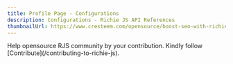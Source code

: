 ```yaml
---
title: Profile Page - Configurations
description: Configurations - Richie JS API References
thumbnailUrl: https://www.cresteem.com/opensource/boost-seo-with-richie-js/thumbnail.webp
---
```



<Callout type="error" emoji="🚨">
  Help opensource RJS community by your contribution. Kindly follow
  [Contribute](/contributing-to-richie-js).
</Callout>
